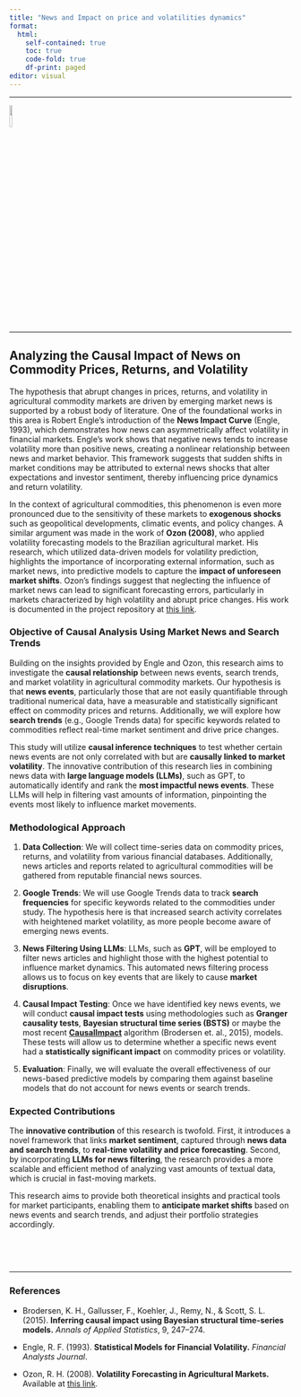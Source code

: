 ```yaml
---
title: "News and Impact on price and volatilities dynamics"
format:
  html:
    self-contained: true
    toc: true
    code-fold: true
    df-print: paged
editor: visual
---
```


------------------------------------------------------------------------

<left> ![](https://raw.githubusercontent.com/rhozon/Doutorado/main/pucpr_logo.png){width="10%"} </left>

------------------------------------------------------------------------

## Analyzing the Causal Impact of News on Commodity Prices, Returns, and Volatility

The hypothesis that abrupt changes in prices, returns, and volatility in agricultural commodity markets are driven by emerging market news is supported by a robust body of literature. One of the foundational works in this area is Robert Engle's introduction of the **News Impact Curve** (Engle, 1993), which demonstrates how news can asymmetrically affect volatility in financial markets. Engle's work shows that negative news tends to increase volatility more than positive news, creating a nonlinear relationship between news and market behavior. This framework suggests that sudden shifts in market conditions may be attributed to external news shocks that alter expectations and investor sentiment, thereby influencing price dynamics and return volatility.

In the context of agricultural commodities, this phenomenon is even more pronounced due to the sensitivity of these markets to **exogenous shocks** such as geopolitical developments, climatic events, and policy changes. A similar argument was made in the work of **Ozon (2008)**, who applied volatility forecasting models to the Brazilian agricultural market. His research, which utilized data-driven models for volatility prediction, highlights the importance of incorporating external information, such as market news, into predictive models to capture the **impact of unforeseen market shifts**. Ozon’s findings suggest that neglecting the influence of market news can lead to significant forecasting errors, particularly in markets characterized by high volatility and abrupt price changes. His work is documented in the project repository at [this link](http://leg.ufpr.br/doku.php/projetos:ehlers:volprev).

### Objective of Causal Analysis Using Market News and Search Trends

Building on the insights provided by Engle and Ozon, this research aims to investigate the **causal relationship** between news events, search trends, and market volatility in agricultural commodity markets. Our hypothesis is that **news events**, particularly those that are not easily quantifiable through traditional numerical data, have a measurable and statistically significant effect on commodity prices and returns. Additionally, we will explore how **search trends** (e.g., Google Trends data) for specific keywords related to commodities reflect real-time market sentiment and drive price changes.

This study will utilize **causal inference techniques** to test whether certain news events are not only correlated with but are **causally linked to market volatility**. The innovative contribution of this research lies in combining news data with **large language models (LLMs)**, such as GPT, to automatically identify and rank the **most impactful news events**. These LLMs will help in filtering vast amounts of information, pinpointing the events most likely to influence market movements.

### Methodological Approach

1. **Data Collection**: We will collect time-series data on commodity prices, returns, and volatility from various financial databases. Additionally, news articles and reports related to agricultural commodities will be gathered from reputable financial news sources.
   
2. **Google Trends**: We will use Google Trends data to track **search frequencies** for specific keywords related to the commodities under study. The hypothesis here is that increased search activity correlates with heightened market volatility, as more people become aware of emerging news events.

3. **News Filtering Using LLMs**: LLMs, such as **GPT**, will be employed to filter news articles and highlight those with the highest potential to influence market dynamics. This automated news filtering process allows us to focus on key events that are likely to cause **market disruptions**.

4. **Causal Impact Testing**: Once we have identified key news events, we will conduct **causal impact tests** using methodologies such as **Granger causality tests**, **Bayesian structural time series (BSTS)** or maybe the most recent [**CausalImpact**](https://google.github.io/CausalImpact/CausalImpact.html) algorithm (Brodersen et. al., 2015), models. These tests will allow us to determine whether a specific news event had a **statistically significant impact** on commodity prices or volatility.

5. **Evaluation**: Finally, we will evaluate the overall effectiveness of our news-based predictive models by comparing them against baseline models that do not account for news events or search trends.

### Expected Contributions

The **innovative contribution** of this research is twofold. First, it introduces a novel framework that links **market sentiment**, captured through **news data and search trends**, to **real-time volatility and price forecasting**. Second, by incorporating **LLMs for news filtering**, the research provides a more scalable and efficient method of analyzing vast amounts of textual data, which is crucial in fast-moving markets.

This research aims to provide both theoretical insights and practical tools for market participants, enabling them to **anticipate market shifts** based on news events and search trends, and adjust their portfolio strategies accordingly.

&nbsp;

&nbsp;

***

### References

- Brodersen, K. H., Gallusser, F., Koehler, J., Remy, N., & Scott, S. L. (2015). **Inferring causal impact using Bayesian structural time-series models.** *Annals of Applied Statistics*, 9, 247–274.

- Engle, R. F. (1993). **Statistical Models for Financial Volatility.** *Financial Analysts Journal*.

- Ozon, R. H. (2008). **Volatility Forecasting in Agricultural Markets.** Available at [this link](http://leg.ufpr.br/doku.php/projetos:ehlers:volprev).


